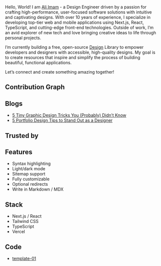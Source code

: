  


<Logo/>

<ProfileHeader/>

Hello, World! I am [Ali Imam](https://aliimam.in/) - a Design Engineer driven by a passion for crafting high-performance, user-focused software solutions with intuitive and captivating designs. With over 10 years of experience, I specialize in developing top-tier web and mobile applications using Next.js, React, TypeScript, and cutting-edge front-end technologies. Outside of work, I’m an avid explorer of new tech and love bringing creative ideas to life through personal projects.

I’m currently building a free, open-source [Design](https://aliimam.in/) Library to empower developers and designers with accessible, high-quality designs. My goal is to create resources that inspire and simplify the process of building beautiful, functional applications.

Let’s connect and create something amazing together!

 

## Contribution Graph

<GitHubCalendar username="sadmann7" />

## Blogs

- [5 Tiny Graphic Design Tricks You (Probably) Didn’t Know](/1)
- [5 Portfolio Design Tips to Stand Out as a Designer](/2) 

## Trusted by

<Logos/>

## Features

- Syntax highlighting
- Light/dark mode
- Sitemap support
- Fully customizable
- Optional redirects
- Write in Markdown / MDX

## Stack

- Next.js / React
- Tailwind CSS
- TypeScript
- Vercel

## Code

- [template-01](https://github.com/aliimam-in/templates/tree/main/apps/template-01)